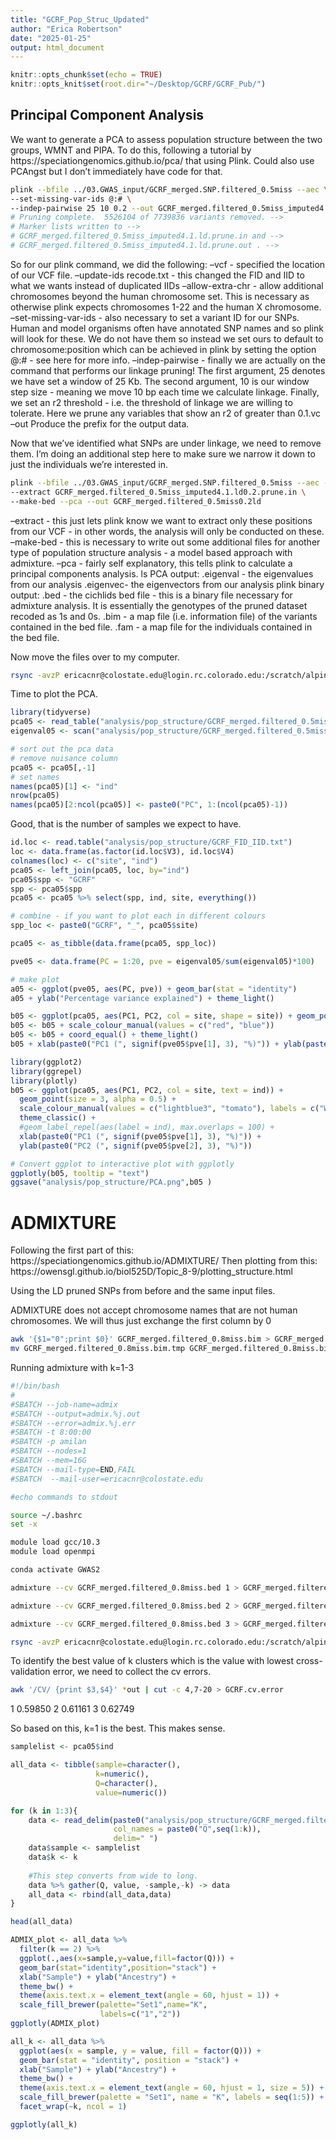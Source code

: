 ```yaml
---
title: "GCRF_Pop_Struc_Updated"
author: "Erica Robertson"
date: "2025-01-25"
output: html_document
---
```


```r
knitr::opts_chunk$set(echo = TRUE)
knitr::opts_knit$set(root.dir="~/Desktop/GCRF/GCRF_Pub/")
```

## Principal Component Analysis
We want to generate a PCA to assess population structure between the two groups, WMNT and PIPA. To do this, following a tutorial by https://speciationgenomics.github.io/pca/ that using Plink. Could also use PCAngst but I don't immediately have code for that.


```bash
plink --bfile ../03.GWAS_input/GCRF_merged.SNP.filtered_0.5miss --aec \
--set-missing-var-ids @:# \
--indep-pairwise 25 10 0.2 --out GCRF_merged.filtered_0.5miss_imputed4.1.ld0.2
# Pruning complete.  5526104 of 7739836 variants removed. -->
# Marker lists written to -->
# GCRF_merged.filtered_0.5miss_imputed4.1.ld.prune.in and -->
# GCRF_merged.filtered_0.5miss_imputed4.1.ld.prune.out . -->
```

So for our plink command, we did the following:
--vcf - specified the location of our VCF file.
--update-ids recode.txt - this changed the FID and IID to what we wants instead of duplicated IIDs
--allow-extra-chr - allow additional chromosomes beyond the human chromosome set. This is necessary as otherwise plink expects chromosomes 1-22 and the human X chromosome.
--set-missing-var-ids - also necessary to set a variant ID for our SNPs. Human and model organisms often have annotated SNP names and so plink will look for these. We do not have them so instead we set ours to default to chromosome:position which can be achieved in plink by setting the option @:# - see here for more info.
--indep-pairwise - finally we are actually on the command that performs our linkage pruning! The first argument, 25 denotes we have set a window of 25 Kb. The second argument, 10 is our window step size - meaning we move 10 bp each time we calculate linkage. Finally, we set an r2 threshold - i.e. the threshold of linkage we are willing to tolerate. Here we prune any variables that show an r2 of greater than 0.1.vc
--out Produce the prefix for the output data.

Now that we've identified what SNPs are under linkage, we need to remove them. I'm doing an additional step here to make sure we narrow it down to just the individuals we're interested in.
```bash
plink --bfile ../03.GWAS_input/GCRF_merged.SNP.filtered_0.5miss --aec --set-missing-var-ids @:# \
--extract GCRF_merged.filtered_0.5miss_imputed4.1.ld0.2.prune.in \
--make-bed --pca --out GCRF_merged.filtered_0.5miss0.2ld
```

--extract - this just lets plink know we want to extract only these positions from our VCF - in other words, the analysis will only be conducted on these.
--make-bed - this is necessary to write out some additional files for another type of population structure analysis - a model based approach with admixture.
--pca - fairly self explanatory, this tells plink to calculate a principal components analysis.
ls
PCA output:
.eigenval - the eigenvalues from our analysis
.eigenvec- the eigenvectors from our analysis
plink binary output:
.bed - the cichlids bed file - this is a binary file necessary for admixture analysis. It is essentially the genotypes of the pruned dataset recoded as 1s and 0s.
.bim - a map file (i.e. information file) of the variants contained in the bed file.
.fam - a map file for the individuals contained in the bed file.

Now move the files over to my computer.
```bash
rsync -avzP ericacnr@colostate.edu@login.rc.colorado.edu:/scratch/alpine/ericacnr@colostate.edu/GCRF_Pub/01a.pop_struc/*.eigen* /Users/ericarobertson/Desktop/GCRF/GCRF_Pub/analysis/pop_structure/
```

Time to plot the PCA.
```r
library(tidyverse)
pca05 <- read_table("analysis/pop_structure/GCRF_merged.filtered_0.5miss0.2ld.eigenvec", col_names = FALSE)
eigenval05 <- scan("analysis/pop_structure/GCRF_merged.filtered_0.5miss0.2ld.eigenval")

# sort out the pca data
# remove nuisance column
pca05 <- pca05[,-1]
# set names
names(pca05)[1] <- "ind"
nrow(pca05)
names(pca05)[2:ncol(pca05)] <- paste0("PC", 1:(ncol(pca05)-1))
```

Good, that is the number of samples we expect to have.


```r
id.loc <- read.table("analysis/pop_structure/GCRF_FID_IID.txt")
loc <- data.frame(as.factor(id.loc$V3), id.loc$V4)
colnames(loc) <- c("site", "ind")
pca05 <- left_join(pca05, loc, by="ind")
pca05$spp <- "GCRF"
spp <- pca05$spp
pca05 <- pca05 %>% select(spp, ind, site, everything())

# combine - if you want to plot each in different colours
spp_loc <- paste0("GCRF", "_", pca05$site)

pca05 <- as_tibble(data.frame(pca05, spp_loc))
```

```r
pve05 <- data.frame(PC = 1:20, pve = eigenval05/sum(eigenval05)*100)

# make plot
a05 <- ggplot(pve05, aes(PC, pve)) + geom_bar(stat = "identity")
a05 + ylab("Percentage variance explained") + theme_light()
```

```r
b05 <- ggplot(pca05, aes(PC1, PC2, col = site, shape = site)) + geom_point(size = 3)
b05 <- b05 + scale_colour_manual(values = c("red", "blue"))
b05 <- b05 + coord_equal() + theme_light()
b05 + xlab(paste0("PC1 (", signif(pve05$pve[1], 3), "%)")) + ylab(paste0("PC2 (", signif(pve05$pve[2], 3), "%)"))
```

```r
library(ggplot2)
library(ggrepel)
library(plotly)
b05 <- ggplot(pca05, aes(PC1, PC2, col = site, text = ind)) + 
  geom_point(size = 3, alpha = 0.5) +
  scale_colour_manual(values = c("lightblue3", "tomato"), labels = c("WMNT", "PIPA")) +
  theme_classic() +
  #geom_label_repel(aes(label = ind), max.overlaps = 100) +
  xlab(paste0("PC1 (", signif(pve05$pve[1], 3), "%)")) +
  ylab(paste0("PC2 (", signif(pve05$pve[2], 3), "%)"))

# Convert ggplot to interactive plot with ggplotly
ggplotly(b05, tooltip = "text")
ggsave("analysis/pop_structure/PCA.png",b05 )
```

# ADMIXTURE
Following the first part of this:
https://speciationgenomics.github.io/ADMIXTURE/
Then plotting from this:
https://owensgl.github.io/biol525D/Topic_8-9/plotting_structure.html

Using the LD pruned SNPs from before and the same input files.

ADMIXTURE does not accept chromosome names that are not human chromosomes. We will thus just exchange the first column by 0

```bash
awk '{$1="0";print $0}' GCRF_merged.filtered_0.8miss.bim > GCRF_merged.filtered_0.8miss.bim.tmp
mv GCRF_merged.filtered_0.8miss.bim.tmp GCRF_merged.filtered_0.8miss.bim
```

Running admixture with k=1-3

```bash
#!/bin/bash
#
#SBATCH --job-name=admix
#SBATCH --output=admix.%j.out
#SBATCH --error=admix.%j.err
#SBATCH -t 8:00:00
#SBATCH -p amilan
#SBATCH --nodes=1
#SBATCH --mem=16G
#SBATCH --mail-type=END,FAIL
#SBATCH  --mail-user=ericacnr@colostate.edu

#echo commands to stdout

source ~/.bashrc
set -x

module load gcc/10.3
module load openmpi

conda activate GWAS2

admixture --cv GCRF_merged.filtered_0.8miss.bed 1 > GCRF_merged.filtered_0.8miss.log1.out

admixture --cv GCRF_merged.filtered_0.8miss.bed 2 > GCRF_merged.filtered_0.8miss.log2.out

admixture --cv GCRF_merged.filtered_0.8miss.bed 3 > GCRF_merged.filtered_0.8miss.log3.out
```

```bash
rsync -avzP ericacnr@colostate.edu@login.rc.colorado.edu:/scratch/alpine/ericacnr@colostate.edu/GCRF_Pub/01a.pop_struc/*.Q /Users/ericarobertson/Desktop/GCRF/GCRF_Pub/analysis/pop_structure
```

To identify the best value of k clusters which is the value with lowest cross-validation error, we need to collect the cv errors. 

```bash
awk '/CV/ {print $3,$4}' *out | cut -c 4,7-20 > GCRF.cv.error
```
1 0.59850
2 0.61161
3 0.62749

So based on this, k=1 is the best. This makes sense.

```r
samplelist <- pca05$ind

all_data <- tibble(sample=character(),
                   k=numeric(),
                   Q=character(),
                   value=numeric())

for (k in 1:3){
    data <- read_delim(paste0("analysis/pop_structure/GCRF_merged.filtered_0.8miss.",k,".Q"),
                       col_names = paste0("Q",seq(1:k)),
                       delim=" ")
    data$sample <- samplelist
    data$k <- k
    
    #This step converts from wide to long.
    data %>% gather(Q, value, -sample,-k) -> data
    all_data <- rbind(all_data,data)
}

head(all_data)

ADMIX_plot <- all_data %>%
  filter(k == 2) %>%
  ggplot(.,aes(x=sample,y=value,fill=factor(Q))) + 
  geom_bar(stat="identity",position="stack") +
  xlab("Sample") + ylab("Ancestry") +
  theme_bw() +
  theme(axis.text.x = element_text(angle = 60, hjust = 1)) +
  scale_fill_brewer(palette="Set1",name="K",
                    labels=c("1","2"))
ggplotly(ADMIX_plot)
```



```r
all_k <- all_data %>%
  ggplot(aes(x = sample, y = value, fill = factor(Q))) + 
  geom_bar(stat = "identity", position = "stack") +
  xlab("Sample") + ylab("Ancestry") +
  theme_bw() +
  theme(axis.text.x = element_text(angle = 60, hjust = 1, size = 5)) +  # Adjust size here
  scale_fill_brewer(palette = "Set1", name = "K", labels = seq(1:5)) +
  facet_wrap(~k, ncol = 1)

ggplotly(all_k)
```
